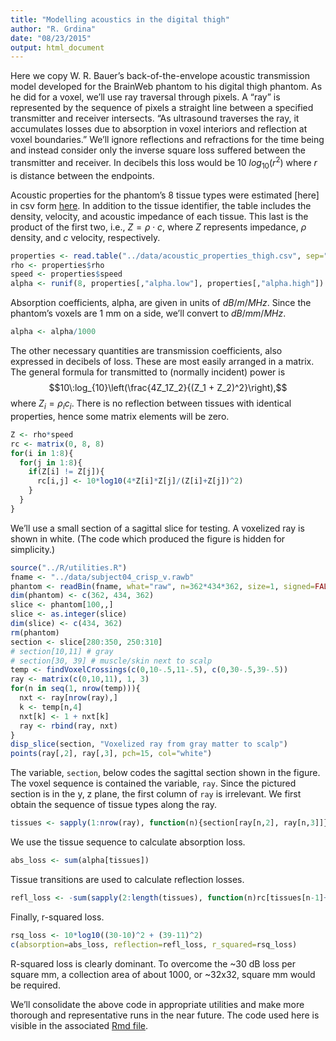 ```yaml
---
title: "Modelling acoustics in the digital thigh"
author: "R. Grdina"
date: "08/23/2015"
output: html_document
---
```


Here we copy W. R. Bauer's back-of-the-envelope acoustic transmission model developed for the BrainWeb phantom to his digital thigh phantom. As he did for a voxel, we'll use ray traversal through pixels. A "ray" is represented by the sequence of pixels a straight line between a specified transmitter and receiver intersects. "As ultrasound traverses the ray, it accumulates losses due to absorption in voxel interiors and reflection at voxel boundaries." We'll ignore reflections and refractions for the time being and  instead consider only the inverse square loss suffered between the transmitter and receiver. In decibels this loss would be $10\:log_{10}(r^2)$ where $r$ is distance between the endpoints.

Acoustic properties for the phantom's 8 tissue types were estimated [here] in csv form [here](../data/acoustic_properties_thigh.csv). In addition to the tissue identifier, the table includes the density, velocity, and acoustic impedance of each tissue. This last is the product of the first two, i.e., $Z = \rho \cdot c$, where $Z$ represents impedance, $\rho$ density, and $c$ velocity, respectively.

```r
properties <- read.table("../data/acoustic_properties_thigh.csv", sep=",", header=TRUE)
rho <- properties$rho
speed <- properties$speed
alpha <- runif(8, properties[,"alpha.low"], properties[,"alpha.high"])
```

Absorption coefficients, alpha, are given in units of $dB/m/MHz$. Since the phantom's voxels are 1 mm on a side, we'll convert to $dB/mm/MHz$. 

```r
alpha <- alpha/1000
```

The other necessary quantities are transmission coefficients, also expressed in decibels of loss. These are most easily arranged in a matrix. The general formula for transmitted to (normally incident) power is$$10\:log_{10}\left(\frac{4Z_1Z_2}{(Z_1 + Z_2)^2}\right),$$where $Z_i = \rho_i c_i.$ There is no reflection between tissues with identical properties, hence some matrix elements will be zero.

```r
Z <- rho*speed
rc <- matrix(0, 8, 8)
for(i in 1:8){
  for(j in 1:8){
    if(Z[i] != Z[j]){
      rc[i,j] <- 10*log10(4*Z[i]*Z[j]/(Z[i]+Z[j])^2)
    }
  }
}
```

We'll use a small section of a sagittal slice for testing. A voxelized ray is shown in white. (The code which produced the figure is hidden for simplicity.)

```r
source("../R/utilities.R")
fname <- "../data/subject04_crisp_v.rawb"
phantom <- readBin(fname, what="raw", n=362*434*362, size=1, signed=FALSE, endian="big")
dim(phantom) <- c(362, 434, 362)
slice <- phantom[100,,]
slice <- as.integer(slice)
dim(slice) <- c(434, 362)
rm(phantom)
section <- slice[280:350, 250:310]
# section[10,11] # gray
# section[30, 39] # muscle/skin next to scalp
temp <- findVoxelCrossings(c(0,10-.5,11-.5), c(0,30-.5,39-.5))
ray <- matrix(c(0,10,11), 1, 3)
for(n in seq(1, nrow(temp))){
  nxt <- ray[nrow(ray),]
  k <- temp[n,4]
  nxt[k] <- 1 + nxt[k]
  ray <- rbind(ray, nxt)
}
disp_slice(section, "Voxelized ray from gray matter to scalp")
points(ray[,2], ray[,3], pch=15, col="white")
```

The variable, `section`, below codes the sagittal section shown in the figure. The voxel sequence is contained the variable, `ray`. Since the pictured section is in the y, z plane, the first column of `ray` is irrelevant. We first obtain the sequence of tissue types along the ray.

```r
tissues <- sapply(1:nrow(ray), function(n){section[ray[n,2], ray[n,3]]})
```

We use the tissue sequence to calculate absorption loss.

```r
abs_loss <- sum(alpha[tissues])
```

Tissue transitions are used to calculate reflection losses.

```r
refl_loss <- -sum(sapply(2:length(tissues), function(n)rc[tissues[n-1]+1, tissues[n]+1]))
```

Finally, r-squared loss.

```r
rsq_loss <- 10*log10((30-10)^2 + (39-11)^2)
c(absorption=abs_loss, reflection=refl_loss, r_squared=rsq_loss)
```

R-squared loss is clearly dominant. To overcome the ~30 dB loss per square mm, a collection area of about 1000, or ~32x32, square mm would be required.

We'll consolidate the above code in appropriate utilities and make more thorough and representative runs in the near future. The code used here is visible in the associated [Rmd file](acoustic_1.Rmd).